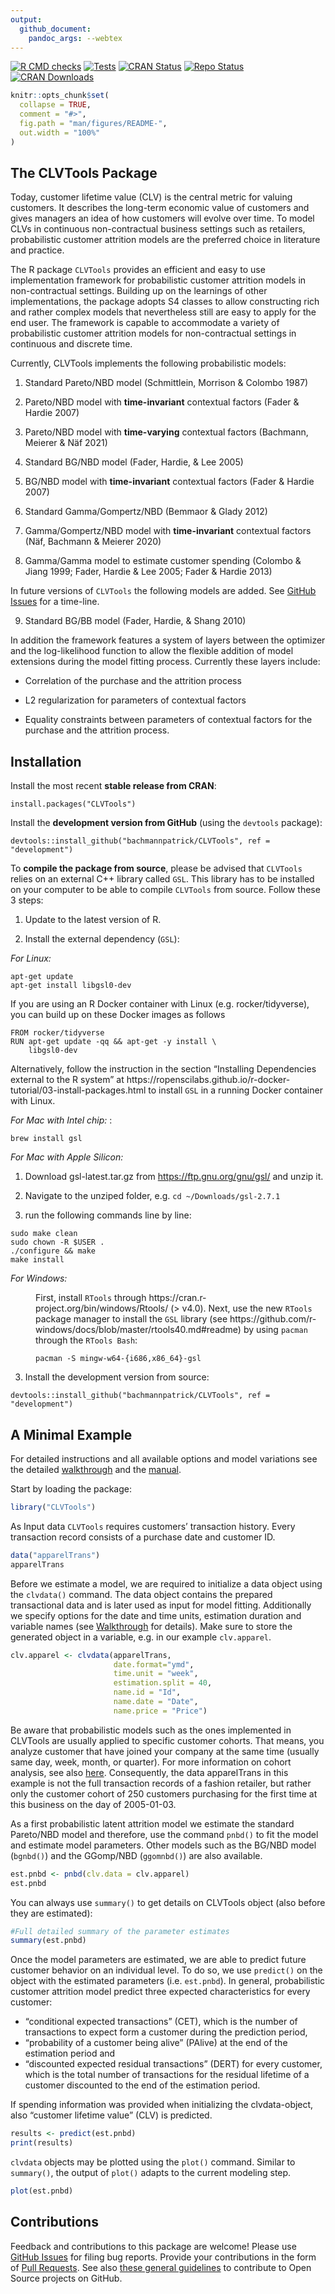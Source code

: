 ```yaml
---
output: 
  github_document:
    pandoc_args: --webtex
---
```


[![R CMD checks](https://github.com/bachmannpatrick/CLVTools/workflows/R-CMD-check/badge.svg?branch=development)](https://github.com/bachmannpatrick/CLVTools/actions)
[![Tests](https://github.com/bachmannpatrick/CLVTools/workflows/testthat-tests/badge.svg?branch=development)](https://github.com/bachmannpatrick/CLVTools/actions)
[![CRAN Status](http://www.r-pkg.org/badges/version/CLVTools)](https://cran.r-project.org/package=CLVTools)
[![Repo Status](https://www.repostatus.org/badges/latest/active.svg)](https://www.repostatus.org/#active)
[![CRAN Downloads](https://cranlogs.r-pkg.org/badges/CLVTools)](https://cran.r-project.org/package=CLVTools)

<!-- README.md is generated from README.Rmd. Please edit that file -->

```r
knitr::opts_chunk$set(
  collapse = TRUE,
  comment = "#>",
  fig.path = "man/figures/README-",
  out.width = "100%"
)
```

## The CLVTools Package

Today, customer lifetime value (CLV) is the central metric for valuing customers. It describes the long-term economic value of customers and gives managers an idea of how customers will evolve over time. To model CLVs in continuous non-contractual business settings such as retailers, probabilistic customer attrition models are the preferred choice in literature and practice. 


The R package `CLVTools` provides an efficient and easy to use implementation framework for probabilistic customer attrition models in non-contractual settings. Building up on the learnings of other implementations, the package adopts S4 classes to allow constructing rich and rather complex models that nevertheless still are easy to apply for the end user. The framework is capable to accommodate a variety of probabilistic customer attrition models for non-contractual settings in continuous and discrete time.

Currently, CLVTools implements the following probabilistic models:

(1) Standard Pareto/NBD model (Schmittlein, Morrison & Colombo 1987)

(2) Pareto/NBD model with **time-invariant** contextual factors (Fader & Hardie 2007)

(3) Pareto/NBD model with **time-varying** contextual factors (Bachmann, Meierer & Näf 2021)

(4) Standard BG/NBD model (Fader, Hardie, & Lee 2005)

(5) BG/NBD model with **time-invariant** contextual factors (Fader & Hardie 2007)

(6) Standard Gamma/Gompertz/NBD (Bemmaor & Glady 2012)

(7) Gamma/Gompertz/NBD model with **time-invariant** contextual factors (Näf, Bachmann & Meierer 2020)

(8) Gamma/Gamma model to estimate customer spending (Colombo & Jiang 1999; Fader, Hardie & Lee 2005; Fader & Hardie 2013)

In future versions of `CLVTools` the following models are added. See [GitHub Issues](https://github.com/bachmannpatrick/CLVTools/projects) for a time-line.

(9) Standard BG/BB model (Fader, Hardie, & Shang 2010)




In addition the framework features a system of layers between the optimizer and the log-likelihood function to allow the flexible addition of model extensions during the model fitting process. Currently these layers include:

- Correlation of the purchase and the attrition process

- L2 regularization for parameters of contextual factors

- Equality constraints between parameters of contextual factors for the purchase and the attrition process.



## Installation 
Install the most recent **stable release from CRAN**:
     
```
install.packages("CLVTools")
```

Install the **development version from GitHub** (using the `devtools` package):
```
devtools::install_github("bachmannpatrick/CLVTools", ref = "development")
```

To **compile the package from source**, please be advised that `CLVTools` relies on an external C++ library called `GSL`. This library has to be installed on your computer to be able to compile `CLVTools`  from source. Follow these 3 steps:

1. Update to the latest version of R.

2. Install the external dependency (`GSL`):

*For Linux:*
: 

```
apt-get update
apt-get install libgsl0-dev
```
If you are using an R Docker container with Linux (e.g. rocker/tidyverse), you can build up on these Docker images as follows 
```
FROM rocker/tidyverse
RUN apt-get update -qq && apt-get -y install \
	libgsl0-dev
```
Alternatively, follow the instruction in the section "Installing Dependencies external to the R system" at https://ropenscilabs.github.io/r-docker-tutorial/03-install-packages.html to install `GSL` in a running Docker container with Linux.


*For Mac with Intel chip:*
:

```
brew install gsl
```
*For Mac with Apple Silicon:*
: 

1. Download gsl-latest.tar.gz from [https://ftp.gnu.org/gnu/gsl/](https://ftp.gnu.org/gnu/gsl/) and unzip it.

2. Navigate to the unziped folder, e.g. `cd ~/Downloads/gsl-2.7.1`

3. run the following commands line by line:

```
sudo make clean
sudo chown -R $USER .
./configure && make
make install
```


*For Windows:*
: First, install `RTools` through https://cran.r-project.org/bin/windows/Rtools/ (> v4.0). Next, use the new `RTools` package manager to install the `GSL` library (see  https://github.com/r-windows/docs/blob/master/rtools40.md#readme) by using `pacman` through the `RTools Bash`:
```
pacman -S mingw-w64-{i686,x86_64}-gsl
```

3. Install the development version from source:
```
devtools::install_github("bachmannpatrick/CLVTools", ref = "development")
```





## A Minimal Example
For detailed instructions and all available options and model variations see the detailed [walkthrough](https://www.clvtools.com/articles/CLVTools.html) and the [manual](https://www.clvtools.com/reference/index.html).

Start by loading the package:
```r
library("CLVTools")
```


As Input data `CLVTools` requires customers' transaction history. Every transaction record consists of a purchase date and customer ID.

```r
data("apparelTrans")
apparelTrans
```

Before we estimate a model, we are required to initialize a data object using the `clvdata()` command. The data object contains the prepared transactional data and is later used as input for model fitting. Additionally we specify options for the date and time units, estimation duration and variable names (see [Walkthrough](https://www.clvtools.com/articles/CLVTools.html) for details). Make sure to store the generated object in a variable, e.g. in our example `clv.apparel`.

```r
clv.apparel <- clvdata(apparelTrans,  
                       date.format="ymd", 
                       time.unit = "week",
                       estimation.split = 40,
                       name.id = "Id",
                       name.date = "Date",
                       name.price = "Price")
```


Be aware that probabilistic models such as the ones implemented in CLVTools are usually applied to specific customer cohorts. That means, you analyze customer that have joined your company at the same time (usually same day, week, month, or quarter). For more information on cohort analysis, see also [here](https://en.wikipedia.org/wiki/Cohort_analysis). Consequently, the data apparelTrans in this example is not the full transaction records of a fashion retailer, but rather only the customer cohort of 250 customers purchasing for the first time at this business on the day of 2005-01-03. 

As a first probabilistic latent attrition model we estimate the standard Pareto/NBD model and therefore, use the command `pnbd()` to fit the model and estimate model parameters. Other models such as the BG/NBD model (`bgnbd()`) and the GGomp/NBD (`ggomnbd()`) are also available.

```r
est.pnbd <- pnbd(clv.data = clv.apparel)
est.pnbd
```

You can always use `summary()` to get details on CLVTools object (also before they are estimated):

```r
#Full detailed summary of the parameter estimates
summary(est.pnbd)
```

Once the model parameters are estimated, we are able to predict future customer behavior on an individual level. To do so, we use `predict()` on the object with the estimated parameters (i.e. `est.pnbd`). In general, probabilistic customer attrition model predict three expected characteristics for every customer:

* "conditional expected transactions" (CET), which is the number of transactions to expect form a customer during the prediction period,
* "probability of a customer being alive" (PAlive) at the end of the estimation period and
* "discounted expected residual transactions" (DERT) for every customer, which is the total number of transactions for the residual lifetime of a customer discounted to the end of the estimation period. 

If spending information was provided when initializing the clvdata-object, also "customer lifetime value" (CLV) is predicted.

```r
results <- predict(est.pnbd)
print(results)

```

`clvdata` objects may be plotted using the `plot()` command. Similar to `summary()`, the output of `plot()` adapts to the current modeling step.

```r
plot(est.pnbd)

```

## Contributions

Feedback and contributions to this package are welcome! Please use [GitHub Issues](https://github.com/bachmannpatrick/CLVTools/issues) for filing bug reports. Provide your contributions in the form of [Pull Requests](https://help.github.com/articles/about-pull-requests/). See also [these general guidelines](https://guides.github.com/activities/contributing-to-open-source/#contributing) to contribute to Open Source projects on GitHub.
